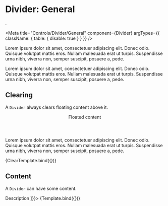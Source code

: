 
# Divider: General 
.

<Meta 
  title="Controls/Divider/General" 
  component={Divider}
  argTypes={{
    className: { table: { disable: true } }
  }}
/>

<div>
  <p>Lorem ipsum dolor sit amet, consectetuer adipiscing elit. Donec odio. Quisque volutpat mattis eros. Nullam malesuada erat ut turpis. Suspendisse urna nibh, viverra non, semper suscipit, posuere a, pede.</p>
  <Divider {...args}/>
  <p>Lorem ipsum dolor sit amet, consectetuer adipiscing elit. Donec odio. Quisque volutpat mattis eros. Nullam malesuada erat ut turpis. Suspendisse urna nibh, viverra non, semper suscipit, posuere a, pede.</p>
</div>

## Clearing

A `Divider` always clears floating content above it.

<div>
  <Header size="h4" float="right">Floated content</Header>
  <Divider {...args}/>
  <p>Lorem ipsum dolor sit amet, consectetuer adipiscing elit. Donec odio. Quisque volutpat mattis eros. Nullam malesuada erat ut turpis. Suspendisse urna nibh, viverra non, semper suscipit, posuere a, pede.</p>
</div>

<Canvas>
  <Story
    name="Clearing"
    args={{}}>
    {ClearTemplate.bind({})}
  </Story>
</Canvas>

## Content

A `Divider` can have some content.

<Canvas>
  <Story
    name="Content"
    args={{children: [<Header size="h4"><Icon name="circle"/> Description</Header> ]}}>
    {Template.bind({})}
  </Story>
</Canvas>


